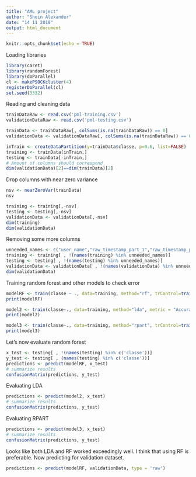 ```yaml
---
title: "AML project"
author: "Shein Alexander"
date: "14 11 2018"
output: html_document
---
```


```r
knitr::opts_chunk$set(echo = TRUE)
```
Loading libraries

```r
library(caret)
library(randomForest)
library(doParallel)
cl <- makePSOCKcluster(4)
registerDoParallel(cl)
set.seed(3332)
```

Reading and cleaning data

```r
trainDataRaw <- read.csv('pml-training.csv')
validationDataRaw <- read.csv('pml-testing.csv')

trainData <- trainDataRaw[, colSums(is.na(trainDataRaw)) == 0]
validationData <- validationDataRaw[, colSums(is.na(trainDataRaw)) == 0]

inTrain <- createDataPartition(y=trainData$classe, p=0.6, list=FALSE)
training <- trainData[inTrain,]
testing <- trainData[-inTrain,]
# Amount of columns should correspond
dim(validationData)[2]==dim(trainData)[2]
```

Drop columns with near zero variance
```r
nsv <- nearZeroVar(trainData)
nsv
```

```r
training <- training[,-nsv]
testing <- testing[,-nsv]
validationData <- validationData[,-nsv]
dim(training)
dim(validationData)
```

Removing some more columns
```r
unneeded_names <- c("user_name","raw_timestamp_part_1","raw_timestamp_part_2","cvtd_timestamp")
training <- training[ , !(names(training) %in% unneeded_names)]
testing <- testing[ , !(names(testing) %in% unneeded_names)]
validationData <- validationData[ , !(names(validationData) %in% unneeded_names)]
dim(validationData)
```
Training random forest and other models to check error

```r

modelRF <- train(classe ~ ., data=training, method="rf", trControl=trainControl(method = "cv", number = 2))
print(modelRF)
```


```r
model2 <- train(classe~., data=training, method="lda", metric = "Accuracy", trControl=trainControl(method = "cv", number = 2))
print(model2)
```

```r
model3 <- train(classe~., data=training, method="rpart", trControl=trainControl(method = "cv", number = 2))
print(model3)
```

Let's now evaluate random forest 
```r
x_test <- testing[ , !(names(testing) %in% c('classe'))]
y_test <- testing[ , (names(testing) %in% c('classe'))]
predictions <- predict(modelRF, x_test)
# summarize results
confusionMatrix(predictions, y_test)
```

Evaluating LDA

```r
predictions <- predict(model2, x_test)
# summarize results
confusionMatrix(predictions, y_test)
```

Evaluating RPART
```r
predictions <- predict(model3, x_test)
# summarize results
confusionMatrix(predictions, y_test)
```


Looks like both LDA and RF worked exceedingly well.
I think that using RF is preferable.
Now predicting for validation dataset.
```r
predictions <- predict(modelRF, validationData, type = 'raw')
```